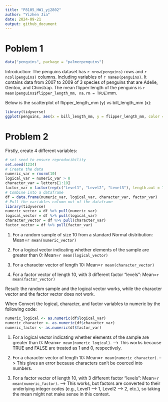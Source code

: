 ```yaml
---
title: "P8105_HW1_yj2802"
author: "Yizhen Jia"
date: 2024-09-21
output: github_document
---
```



# Poblem 1

```r
data("penguins", package = "palmerpenguins")
```

Introduction:
The penguins dataset has `r nrow(penguins)` rows and `r ncol(penguins)` columns. 
Including variables of `r names(penguins)`. It contains data from 2007 to 2009 of 3 species of penguins that are Adelie, Gentoo, and Chinstrap. 
The mean flipper length of the penguins is `r mean(penguins$flipper_length_mm, na.rm = TRUE)`mm.


Below is the scatterplot of flipper_length_mm (y) vs bill_length_mm
(x):
```r
library(tidyverse)
ggplot(penguins, aes(x = bill_length_mm, y = flipper_length_mm, color = species)) +geom_point() +labs(title = "Flipper Length vs Bill Length", x = "Bill Length (mm)", y = "Flipper Length (mm)")
```

# Problem 2
Firstly, create 4 different variables:
```r
# set seed to ensure reproducibility
set.seed(1234)
# Create the data
numeric_var = rnorm(10)
logical_var = numeric_var > 0
character_var = letters[1:10]
factor_var = factor(rep(c("Level1", "Level2", "Level3"), length.out = 10))
# Combine into a dataframe
df = data.frame(numeric_var, logical_var, character_var, factor_var)
# Pull the variables column out of the dataframe
library(tidyverse)
numeric_vector = df %>% pull(numeric_var)
logical_vector = df %>% pull(logical_var)
character_vector = df %>% pull(character_var)
factor_vector = df %>% pull(factor_var)
```

(1) For a random sample of size 10 from a standard Normal distribution: Mean=`r mean(numeric_vector)`

(2) For a logical vector indicating whether elements of the sample are greater than 0: Mean=`r mean(logical_vector)`

(3) For a character vector of length 10: Mean=`r mean(character_vector)` 

(4) For a factor vector of length 10, with 3 different factor “levels”: Mean=`r mean(factor_vector)`

Result: the random sample and the logical vector works, while the character vector and the factor vector does not work.

When Convert the logical, character, and factor variables to numeric by the following code:

```r
numeric_logical <- as.numeric(df$logical_var)
numeric_character <- as.numeric(df$character_var)
numeric_factor <- as.numeric(df$factor_var)
```
(1) For a logical vector indicating whether elements of the sample are greater than 0: Mean=`r mean(numeric_logical)`. -->
This works because TRUE and FALSE are treated as 1 and 0, respectively.

(2) For a character vector of length 10: Mean=`r mean(numeric_character)`. -->
This gives an error because characters can’t be coerced into numbers.

(3) For a factor vector of length 10, with 3 different factor “levels”: Mean=`r mean(numeric_factor)`. -->
This works, but factors are converted to their underlying integer codes (e.g., Level1 --> 1, Level2 --> 2, etc.), so taking the mean might not make sense in this context.